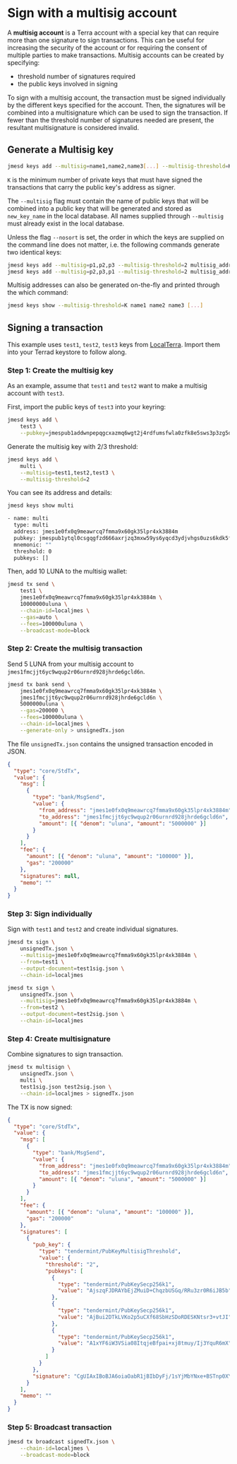 
# Sign with a multisig account

A **multisig account** is a Terra account with a special key that can require more than one signature to sign transactions. This can be useful for increasing the security of the account or for requiring the consent of multiple parties to make transactions. Multisig accounts can be created by specifying:

- threshold number of signatures required
- the public keys involved in signing

To sign with a multisig account, the transaction must be signed individually by the different keys specified for the account. Then, the signatures will be combined into a multisignature which can be used to sign the transaction. If fewer than the threshold number of signatures needed are present, the resultant multisignature is considered invalid.

## Generate a Multisig key

```bash
jmesd keys add --multisig=name1,name2,name3[...] --multisig-threshold=K new_key_name
```

`K` is the minimum number of private keys that must have signed the transactions that carry the public key's address as signer.

The `--multisig` flag must contain the name of public keys that will be combined into a public key that will be generated and stored as `new_key_name` in the local database. All names supplied through `--multisig` must already exist in the local database.

Unless the flag `--nosort` is set, the order in which the keys are supplied on the command line does not matter, i.e. the following commands generate two identical keys:

```bash
jmesd keys add --multisig=p1,p2,p3 --multisig-threshold=2 multisig_address
jmesd keys add --multisig=p2,p3,p1 --multisig-threshold=2 multisig_address
```

Multisig addresses can also be generated on-the-fly and printed through the which command:

```bash
jmesd keys show --multisig-threshold=K name1 name2 name3 [...]
```

## Signing a transaction

<Admonition type="tip" icon="💡">

This example uses `test1`, `test2`, `test3` keys from [LocalTerra](https://github.com/jmes-money/LocalTerra). Import them into your Terrad keystore to follow along.

</Admonition>

### Step 1: Create the multisig key

As an example, assume that `test1` and `test2` want to make a multisig account with `test3`.

First, import the public keys of `test3` into your keyring:

```sh
jmesd keys add \
    test3 \
    --pubkey=jmespub1addwnpepqgcxazmq6wgt2j4rdfumsfwla0zfk8e5sws3p3zg5dkm9007hmfysxas0u2
```

Generate the multisig key with 2/3 threshold:

```sh
jmesd keys add \
    multi \
    --multisig=test1,test2,test3 \
    --multisig-threshold=2
```

You can see its address and details:

```sh
jmesd keys show multi

- name: multi
  type: multi
  address: jmes1e0fx0q9meawrcq7fmma9x60gk35lpr4xk3884m
  pubkey: jmespub1ytql0csgqgfzd666axrjzq3mxw59ys6yqcd3ydjvhgs0uzs6kdk5fp4t73gmkl8t6y02yfq7tvfzd666axrjzq3sd69kp5usk492x6nehqjal67ynv0nfqapzrzy3gmdk27la0kjfqfzd666axrjzq6utqt639ka2j3xkncgk65dup06t297ccljmxhvhu3rmk92u3afjuyz9dg9
  mnemonic: ""
  threshold: 0
  pubkeys: []
```

Then, add 10 LUNA to the multisig wallet:

```bash
jmesd tx send \
    test1 \
    jmes1e0fx0q9meawrcq7fmma9x60gk35lpr4xk3884m \
    10000000uluna \
    --chain-id=localjmes \
    --gas=auto \
    --fees=100000uluna \
    --broadcast-mode=block
```

### Step 2: Create the multisig transaction

Send 5 LUNA from your multisig account to `jmes1fmcjjt6yc9wqup2r06urnrd928jhrde6gcld6n`.

```bash
jmesd tx bank send \
    jmes1e0fx0q9meawrcq7fmma9x60gk35lpr4xk3884m \
    jmes1fmcjjt6yc9wqup2r06urnrd928jhrde6gcld6n \
    5000000uluna \
    --gas=200000 \
    --fees=100000uluna \
    --chain-id=localjmes \
    --generate-only > unsignedTx.json
```

The file `unsignedTx.json` contains the unsigned transaction encoded in JSON.

```json
{
  "type": "core/StdTx",
  "value": {
    "msg": [
      {
        "type": "bank/MsgSend",
        "value": {
          "from_address": "jmes1e0fx0q9meawrcq7fmma9x60gk35lpr4xk3884m",
          "to_address": "jmes1fmcjjt6yc9wqup2r06urnrd928jhrde6gcld6n",
          "amount": [{ "denom": "uluna", "amount": "5000000" }]
        }
      }
    ],
    "fee": {
      "amount": [{ "denom": "uluna", "amount": "100000" }],
      "gas": "200000"
    },
    "signatures": null,
    "memo": ""
  }
}
```

### Step 3: Sign individually

Sign with `test1` and `test2` and create individual signatures.

```sh
jmesd tx sign \
    unsignedTx.json \
    --multisig=jmes1e0fx0q9meawrcq7fmma9x60gk35lpr4xk3884m \
    --from=test1 \
    --output-document=test1sig.json \
    --chain-id=localjmes
```

```sh
jmesd tx sign \
    unsignedTx.json \
    --multisig=jmes1e0fx0q9meawrcq7fmma9x60gk35lpr4xk3884m \
    --from=test2 \
    --output-document=test2sig.json \
    --chain-id=localjmes
```

### Step 4: Create multisignature

Combine signatures to sign transaction.

```sh
jmesd tx multisign \
    unsignedTx.json \
    multi \
    test1sig.json test2sig.json \
    --chain-id=localjmes > signedTx.json
```

The TX is now signed:

```json
{
  "type": "core/StdTx",
  "value": {
    "msg": [
      {
        "type": "bank/MsgSend",
        "value": {
          "from_address": "jmes1e0fx0q9meawrcq7fmma9x60gk35lpr4xk3884m",
          "to_address": "jmes1fmcjjt6yc9wqup2r06urnrd928jhrde6gcld6n",
          "amount": [{ "denom": "uluna", "amount": "5000000" }]
        }
      }
    ],
    "fee": {
      "amount": [{ "denom": "uluna", "amount": "100000" }],
      "gas": "200000"
    },
    "signatures": [
      {
        "pub_key": {
          "type": "tendermint/PubKeyMultisigThreshold",
          "value": {
            "threshold": "2",
            "pubkeys": [
              {
                "type": "tendermint/PubKeySecp256k1",
                "value": "AjszqFJDRAYbEjZMuiD+ChqzbUSGq/RRu3zr0R6iJB5b"
              },
              {
                "type": "tendermint/PubKeySecp256k1",
                "value": "AjBui2DTkLVKo2p5uCXf68SbHzSDoRDESKNtsr3+vtJI"
              },
              {
                "type": "tendermint/PubKeySecp256k1",
                "value": "A1xYF6iW3VSia08ItqjeBfpai+xj8tmuy/Ij3YquR6mX"
              }
            ]
          }
        },
        "signature": "CgUIAxIBoBJA6oiaOabR1jBIbDyFj/1sYjMbYNxe+BSTnp0XYM+frC8fHxXStJ+Tl5Hf+3BsyBg1wvX1pDFsTHI7nMKNlJkKfRJAAt2cOJuViJvtwVRGwhNDORmekDSbcodnyMHTwz2Ve4db7B9m/CjYZmJtilV7zk8RWVX6Agjrl/0K5PSQZv29/A=="
      }
    ],
    "memo": ""
  }
}
```

### Step 5: Broadcast transaction

```sh
jmesd tx broadcast signedTx.json \
    --chain-id=localjmes \
    --broadcast-mode=block
```

